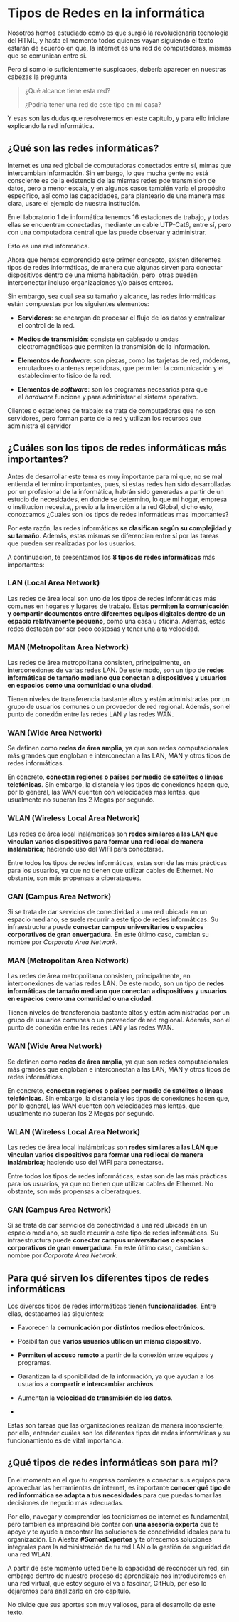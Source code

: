 # Tipos de Redes en la informática

Nosotros hemos estudiado como es que surgió la revolucionaria tecnología del HTML, y hasta el momento todos quienes vayan siguiendo el texto estarán de acuerdo en que, la internet es una red de computadoras, mismas que se comunican entre si.

Pero si somo lo suficientemente suspicaces, debería aparecer en nuestras cabezas la pregunta

> ¿Qué alcance tiene esta red?
>
> ¿Podría tener una red de este tipo en mi casa?

Y esas son las dudas que resolveremos en este capítulo, y para ello iniciare explicando la red informática.

## ¿Qué son las redes informáticas?

Internet es una red global de computadoras conectados entre sí, mimas que intercambian información. Sin embargo, lo que mucha gente no está consciente es de la existencia de las mismas redes pde transmisión de datos, pero a menor escala, y en algunos casos también varia el propósito especifico, así como las capacidades, para plantearlo de una manera mas clara, usare el ejemplo de nuestra institución.

En el laboratorio 1 de informática tenemos 16 estaciones de trabajo, y todas ellas se encuentran conectadas, mediante un cable UTP-Cat6, entre sí, pero con una computadora central que las puede observar y administrar.

Esto es una red informática.

Ahora que hemos comprendido este primer concepto, existen diferentes tipos de redes informáticas, de manera que algunas sirven para conectar dispositivos dentro de una misma habitación, pero  otras pueden interconectar incluso organizaciones y/o países enteros.

Sin embargo, sea cual sea su tamaño y alcance, las redes informáticas están compuestas por los siguientes elementos:

-   **Servidores**: se encargan de procesar el flujo de los datos y centralizar el control de la red.

-   **Medios de transmisión**: consiste en cableado u ondas electromagnéticas que permiten la transmisión de la información.

-   **Elementos de *hardware***: son piezas, como las tarjetas de red, módems, enrutadores o antenas repetidoras, que permiten la comunicación y el establecimiento físico de la red.

-   **Elementos de *software***: son los programas necesarios para que el *hardware* funcione y para administrar el sistema operativo.

Clientes o estaciones de trabajo: se trata de computadoras que no son servidores, pero forman parte de la red y utilizan los recursos que administra el servidor

## ¿Cuáles son los tipos de redes informáticas más importantes?

Antes de desarrollar este tema es muy importante para mi que, no se mal entienda el termino importantes, pues, si estas redes han sido desarrolladas por un profesional de la informática, habrán sido generadas a partir de un estudio de necesidades, en donde se determino, lo que mi hogar, empresa o institucion necesita,, previo a la inserción a la red Global, dicho esto, conozcamos ¿Cuáles son los tipos de redes informáticas mas importantes?

Por esta razón, las redes informáticas **se clasifican según su complejidad y su tamaño**. Además, estas mismas se diferencian entre sí por las tareas que pueden ser realizadas por los usuarios. 

A continuación, te presentamos los **8 tipos de redes informáticas** más importantes:

### LAN (Local Area Network)

Las redes de área local son uno de los tipos de redes informáticas más comunes en hogares y lugares de trabajo. Estas **permiten la comunicación y compartir documentos entre diferentes equipos digitales dentro de un espacio relativamente pequeño**, como una casa u oficina. Además, estas redes destacan por ser poco costosas y tener una alta velocidad.

### MAN (Metropolitan Area Network)

Las redes de área metropolitana consisten, principalmente, en interconexiones de varias redes LAN. De este modo, son un tipo de **redes informáticas de tamaño mediano que conectan a dispositivos y usuarios en espacios como una comunidad o una ciudad**. 

Tienen niveles de transferencia bastante altos y están administradas por un grupo de usuarios comunes o un proveedor de red regional. Además, son el punto de conexión entre las redes LAN y las redes WAN.

### WAN (Wide Area Network)

Se definen como **redes de área amplia**, ya que son redes computacionales más grandes que engloban e interconectan a las LAN, MAN y otros tipos de redes informáticas. 

En concreto, **conectan regiones o países por medio de satélites o líneas telefónicas**. Sin embargo, la distancia y los tipos de conexiones hacen que, por lo general, las WAN cuenten con velocidades más lentas, que usualmente no superan los 2 Megas por segundo.

### WLAN (Wireless Local Area Network)

Las redes de área local inalámbricas son **redes similares a las LAN que vinculan varios dispositivos para formar una red local de manera inalámbrica**; haciendo uso del WIFI para conectarse. 

Entre todos los tipos de redes informáticas, estas son de las más prácticas para los usuarios, ya que no tienen que utilizar cables de Ethernet. No obstante, son más propensas a ciberataques.

### CAN (Campus Area Network)

Si se trata de dar servicios de conectividad a una red ubicada en un espacio mediano, se suele recurrir a este tipo de redes informáticas. Su infraestructura puede **conectar campus universitarios o espacios corporativos de gran envergadura**. En este último caso, cambian su nombre por *Corporate Area Network*.

### MAN (Metropolitan Area Network)

Las redes de área metropolitana consisten, principalmente, en interconexiones de varias redes LAN. De este modo, son un tipo de **redes informáticas de tamaño mediano que conectan a dispositivos y usuarios en espacios como una comunidad o una ciudad**. 

Tienen niveles de transferencia bastante altos y están administradas por un grupo de usuarios comunes o un proveedor de red regional. Además, son el punto de conexión entre las redes LAN y las redes WAN.

### WAN (Wide Area Network)

Se definen como **redes de área amplia**, ya que son redes computacionales más grandes que engloban e interconectan a las LAN, MAN y otros tipos de redes informáticas. 

En concreto, **conectan regiones o países por medio de satélites o líneas telefónicas**. Sin embargo, la distancia y los tipos de conexiones hacen que, por lo general, las WAN cuenten con velocidades más lentas, que usualmente no superan los 2 Megas por segundo.

### WLAN (Wireless Local Area Network)

Las redes de área local inalámbricas son **redes similares a las LAN que vinculan varios dispositivos para formar una red local de manera inalámbrica**; haciendo uso del WIFI para conectarse. 

Entre todos los tipos de redes informáticas, estas son de las más prácticas para los usuarios, ya que no tienen que utilizar cables de Ethernet. No obstante, son más propensas a ciberataques.

### CAN (Campus Area Network)

Si se trata de dar servicios de conectividad a una red ubicada en un espacio mediano, se suele recurrir a este tipo de redes informáticas. Su infraestructura puede **conectar campus universitarios o espacios corporativos de gran envergadura**. En este último caso, cambian su nombre por *Corporate Area Network*.

## Para qué sirven los diferentes tipos de redes informáticas

Los diversos tipos de redes informáticas tienen **funcionalidades**. Entre ellas, destacamos las siguientes:

-   Favorecen la **comunicación por distintos medios electrónicos.**

-   Posibilitan que **varios usuarios utilicen un mismo dispositivo**.

-   **Permiten el acceso remoto** a partir de la conexión entre equipos y programas.

-   Garantizan la disponibilidad de la información, ya que ayudan a los usuarios a **compartir e intercambiar archivos**.

-   Aumentan la **velocidad de transmisión de los datos**.

-   

Estas son tareas que las organizaciones realizan de manera inconsciente, por ello, entender cuáles son los diferentes tipos de redes informáticas y su funcionamiento es de vital importancia.

## ¿Qué tipos de redes informáticas son para mi?

En el momento en el que tu empresa comienza a conectar sus equipos para aprovechar las herramientas de internet, es importante **conocer qué tipo de red informática se adapta a tus necesidades** para que puedas tomar las decisiones de negocio más adecuadas.

Por ello, navegar y comprender los tecnicismos de internet es fundamental, pero también es imprescindible contar con **una asesoría experta** que te apoye y te ayude a encontrar las soluciones de conectividad ideales para tu organización. En Alestra **#SomosExpertos** y te ofrecemos soluciones integrales para la administración de tu red LAN o la gestión de seguridad de una red WLAN.

A partir de este momento usted tiene la capacidad de reconocer un red, sin embargo dentro de nuestro proceso de aprendizaje nos introduciremos en una red virtual, que estoy seguro el va a fascinar, GitHub, per eso lo dejaremos para analizarlo en oro capitulo.

No olvide que sus aportes son muy valiosos, para el desarrollo de este texto.